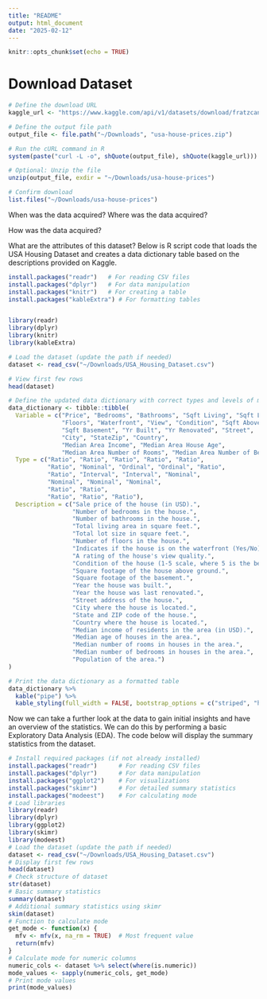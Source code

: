```yaml
---
title: "README"
output: html_document
date: "2025-02-12"
---
```


```r
knitr::opts_chunk$set(echo = TRUE)
```

# Download Dataset
```r
# Define the download URL
kaggle_url <- "https://www.kaggle.com/api/v1/datasets/download/fratzcan/usa-house-prices"

# Define the output file path
output_file <- file.path("~/Downloads", "usa-house-prices.zip")

# Run the cURL command in R
system(paste("curl -L -o", shQuote(output_file), shQuote(kaggle_url)))

# Optional: Unzip the file
unzip(output_file, exdir = "~/Downloads/usa-house-prices")

# Confirm download
list.files("~/Downloads/usa-house-prices")
```

When was the data acquired?
Where was the data acquired?

How was the data acquired?

What are the attributes of this dataset?
Below is R script code that loads the USA Housing Dataset and creates a data dictionary table based on the descriptions provided on Kaggle.
```r
install.packages("readr")   # For reading CSV files
install.packages("dplyr")   # For data manipulation
install.packages("knitr")   # For creating a table
install.packages("kableExtra") # For formatting tables


library(readr)
library(dplyr)
library(knitr)
library(kableExtra)

# Load the dataset (update the path if needed)
dataset <- read_csv("~/Downloads/USA_Housing_Dataset.csv")

# View first few rows
head(dataset)

# Define the updated data dictionary with correct types and levels of measurement
data_dictionary <- tibble::tibble(
  Variable = c("Price", "Bedrooms", "Bathrooms", "Sqft Living", "Sqft Lot", 
               "Floors", "Waterfront", "View", "Condition", "Sqft Above", 
               "Sqft Basement", "Yr Built", "Yr Renovated", "Street", 
               "City", "StateZip", "Country", 
               "Median Area Income", "Median Area House Age", 
               "Median Area Number of Rooms", "Median Area Number of Bedrooms", "Area Population"),
  Type = c("Ratio", "Ratio", "Ratio", "Ratio", "Ratio", 
           "Ratio", "Nominal", "Ordinal", "Ordinal", "Ratio", 
           "Ratio", "Interval", "Interval", "Nominal", 
           "Nominal", "Nominal", "Nominal", 
           "Ratio", "Ratio", 
           "Ratio", "Ratio", "Ratio"),
  Description = c("Sale price of the house (in USD).",
                  "Number of bedrooms in the house.",
                  "Number of bathrooms in the house.",
                  "Total living area in square feet.",
                  "Total lot size in square feet.",
                  "Number of floors in the house.",
                  "Indicates if the house is on the waterfront (Yes/No).",
                  "A rating of the house's view quality.",
                  "Condition of the house (1-5 scale, where 5 is the best).",
                  "Square footage of the house above ground.",
                  "Square footage of the basement.",
                  "Year the house was built.",
                  "Year the house was last renovated.",
                  "Street address of the house.",
                  "City where the house is located.",
                  "State and ZIP code of the house.",
                  "Country where the house is located.",
                  "Median income of residents in the area (in USD).",
                  "Median age of houses in the area.",
                  "Median number of rooms in houses in the area.",
                  "Median number of bedrooms in houses in the area.",
                  "Population of the area.")
)

# Print the data dictionary as a formatted table
data_dictionary %>%
  kable("pipe") %>%
  kable_styling(full_width = FALSE, bootstrap_options = c("striped", "hover"))
```

Now we can take a further look at the data to gain initial insights and have an overview of the statistics. We can do this by performing a basic Exploratory Data Analysis (EDA). The code below will display the summary statistics from the dataset.

```r
# Install required packages (if not already installed)
install.packages("readr")      # For reading CSV files
install.packages("dplyr")      # For data manipulation
install.packages("ggplot2")    # For visualizations
install.packages("skimr")      # For detailed summary statistics
install.packages("modeest")    # For calculating mode
# Load libraries
library(readr)
library(dplyr)
library(ggplot2)
library(skimr)
library(modeest)
# Load the dataset (update the path if needed)
dataset <- read_csv("~/Downloads/USA_Housing_Dataset.csv")
# Display first few rows
head(dataset)
# Check structure of dataset
str(dataset)
# Basic summary statistics
summary(dataset)
# Additional summary statistics using skimr
skim(dataset)
# Function to calculate mode
get_mode <- function(x) {
  mfv <- mfv(x, na_rm = TRUE)  # Most frequent value
  return(mfv)
}
# Calculate mode for numeric columns
numeric_cols <- dataset %>% select(where(is.numeric))
mode_values <- sapply(numeric_cols, get_mode)
# Print mode values
print(mode_values)
```




